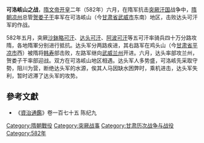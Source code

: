 '''可洛峐山之战'''，[[隋文帝|隋文帝]][[开皇|开皇]]二年（582年）六月，在隋军抗击[[突厥汗国|突厥汗国]]战争中，[[隋朝|隋朝]][[凉州|凉州]]总管[[贺娄子干|贺娄子干]]率军在可洛峐山（今[[甘肃省|甘肃省]][[武威市|武威市]]东南）地区，击败达头可汗军的作战。

582年五月，突厥[[沙鉢略可汗|沙鉢略可汗]]、[[达头可汗|达头可汗]]、[[阿波可汗|阿波可汗]]等五可汗率骑兵四十万分路攻隋，各地隋軍分别进行抵抗。达头军分两路疾进，其右路军在鸡头山（今[[甘肃省|甘肃省]][[平凉市|平凉市]]西）被隋将[[韩寿|韩寿]]部击败，左路军继向[[武威|武威]][[兰州|兰州]]开进。六月，达头率部攻兰州，贺娄子干率部迎战。双方在可洛峐山地区相遇。达头军人多势盛，可洛峐先采取守勢，阻川为营，断绝达头军的水源，俟其人马因缺水困弊时，乘机进击，达头军失利，暂时迟滞了达头军的攻势。

==參考文獻==
*《[[資治通鑑|資治通鑑]]》卷一百七十五 陈纪九

{{DEFAULTSORT:K}}
[[Category:隋朝戰役|Category:隋朝戰役]]
[[Category:突厥战事|Category:突厥战事]]
[[Category:甘肃历次战争与战役|Category:甘肃历次战争与战役]]
[[Category:582年|Category:582年]]